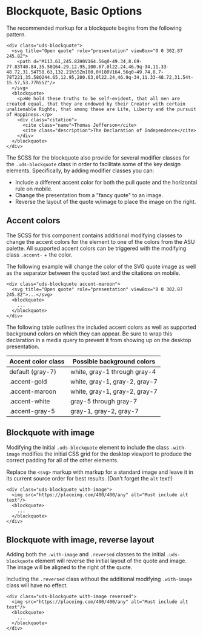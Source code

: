 
<Meta title="Docs/Blockquote/Basic Options" />

# Blockquote, Basic Options

The recommended markup for a blockquote begins from the following pattern.

```
<div class="uds-blockquote">
  <svg title="Open quote" role="presentation" viewBox="0 0 302.87 245.82">
    <path d="M113.61,245.82H0V164.56q0-49.34,8.69-77.83T40.84,35.58Q64.29,12.95,100.67,0l22.24,46.9q-34,11.33-48.72,31.54T58.63,132.21h55Zm180,0H180V164.56q0-49.74,8.7-78T221,35.58Q244.65,12.95,280.63,0l22.24,46.9q-34,11.33-48.72,31.54t-15.57,53.77h55Z"/>
  </svg>
  <blockquote>
    <p>We hold these truths to be self-evident, that all men are created equal, that they are endowed by their Creator with certain unalienable Rights, that among these are Life, Liberty and the pursuit of Happiness.</p>
    <div class="citation">
      <cite class="name">Thomas Jefferson</cite>
      <cite class="description">The Declaration of Independence</cite>
    </div>
  </blockquote>
</div>
```

The SCSS for the blockquote also provide for several modifier classes for the `.uds-blockquote` class in order to facilitate some of the key design elements. Specifically, by adding modifier classes you can:

- Include a different accent color for both the pull quote and the horizontal rule on mobile.
- Change the presentation from a "fancy quote" to an image.
- Reverse the layout of the quote w/image to place the image on the right.

## Accent colors

The SCSS for this component contains additional modifying classes to change the accent colors for the element to one of the colors from the ASU palette. All supported accent colors can be triggered with the modifying class `.accent-` + the color.

The following example will change the color of the SVG quote image as well as the separator between the quoted text and the citations on mobile.

```
<div class="uds-blockquote accent-maroon">
  <svg title="Open quote" role="presentation" viewBox="0 0 302.87 245.82">...</svg>
  <blockquote>
    ...
  </blockquote>
</div>
```

The following table outlines the included accent colors as well as supported background colors on which they can appear. Be sure to wrap this declaration in a media query to prevent it from showing up on the desktop presentation.

| Accent color class | Possible background colors    |
| ------------------ | ----------------------------- |
| default (gray-7)   | white, gray-1 through gray-4  |
| .accent-gold       | white, gray-1, gray-2, gray-7 |
| .accent-maroon     | white, gray-1, gray-2, gray-7 |
| .accent-white      | gray-5 through gray-7         |
| .accent-gray-5     | gray-1, gray-2, gray-7        |

## Blockquote with image

Modifying the initial `.uds-blockquote` element to include the class `.with-image` modifies the initial CSS grid for the desktop viewport to produce the correct padding for all of the other elements.

Replace the `<svg>` markup with markup for a standard image and leave it in its current source order for best results. (Don't forget the `alt` text!)

```
<div class="uds-blockquote with-image">
  <img src="https://placeimg.com/400/400/any" alt="Must include alt text"/>
  <blockquote>
    ...
  </blockquote>
</div>
```

## Blockquote with image, reverse layout

Adding both the `.with-image` and `.reversed` classes to the initial `.uds-blockquote` element will reverse the initial layout of the quote and image. The image will be aligned to the right of the quote.

Including the `.reversed` class without the additional modifying `.with-image` class will have no effect.

```
<div class="uds-blockquote with-image reversed">
  <img src="https://placeimg.com/400/400/any" alt="Must include alt text"/>
  <blockquote>
    ...
  </blockquote>
</div>
```
